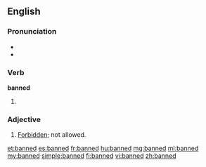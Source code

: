 ==English==

===Pronunciation===
* {{rhymes|ænd}}
* {{homophones|band}}

===Verb===
'''banned'''

# {{past of|ban}}

===Adjective===
{{en-adj}}

# [[forbidden|Forbidden]]; not allowed.

[[et:banned]]
[[es:banned]]
[[fr:banned]]
[[hu:banned]]
[[mg:banned]]
[[ml:banned]]
[[my:banned]]
[[simple:banned]]
[[fi:banned]]
[[vi:banned]]
[[zh:banned]]